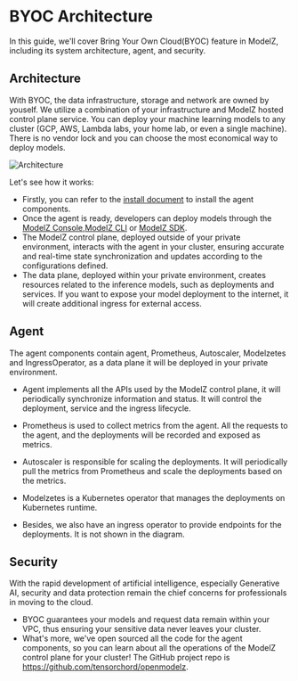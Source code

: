 # BYOC Architecture

In this guide, we'll cover Bring Your Own Cloud(BYOC) feature in ModelZ, including its system architecture, agent, and security.

## Architecture

With BYOC, the data infrastructure, storage and network are owned by youself. We utilize a combination of your infrastructure and ModelZ hosted control plane service. You can deploy your machine learning models to any cluster (GCP, AWS, Lambda labs, your home lab, or even a single machine). There is no vendor lock and you can choose the most economical way to deploy models.

![Architecture](./images/architecture.jpg)

Let's see how it works:
- Firstly, you can refer to the [install document](./installation.mdx) to install the agent components.
- Once the agent is ready, developers can deploy models through the [ModelZ Console](../gettingstarted/deploy.mdx),[ModelZ CLI](../cli.mdx) or [ModelZ SDK](../sdk.mdx). 
- The ModelZ control plane, deployed outside of your private environment, interacts with the agent in your cluster, ensuring accurate and real-time state synchronization and updates according to the configurations defined.
- The data plane, deployed within your private environment, creates resources related to the inference models, such as deployments and services. If you want to expose your model deployment to the internet, it will create additional ingress for external access. 

## Agent
The agent components contain agent, Prometheus, Autoscaler, Modelzetes and IngressOperator, as a data plane it will be deployed in your private environment.

- Agent implements all the APIs used by the ModelZ control plane, it will periodically synchronize information and status. It will control the deployment, service and the ingress lifecycle. 

- Prometheus is used to collect metrics from the agent. All the requests to the agent, and the deployments will be recorded and exposed as metrics.

- Autoscaler is responsible for scaling the deployments. It will periodically pull the metrics from Prometheus and scale the deployments based on the metrics.

- Modelzetes is a Kubernetes operator that manages the deployments on Kubernetes runtime.

- Besides, we also have an ingress operator to provide endpoints for the deployments. It is not shown in the diagram.

## Security

With the rapid development of artificial intelligence, especially Generative AI, security and data protection remain the chief concerns for professionals in moving to the cloud.
- BYOC guarantees your models and request data remain within your VPC, thus ensuring your sensitive data never leaves your cluster. 
- What's more, we've open sourced all the code for the agent components, so you can learn about all the operations of the ModelZ control plane for your cluster! The GitHub project repo is https://github.com/tensorchord/openmodelz.
